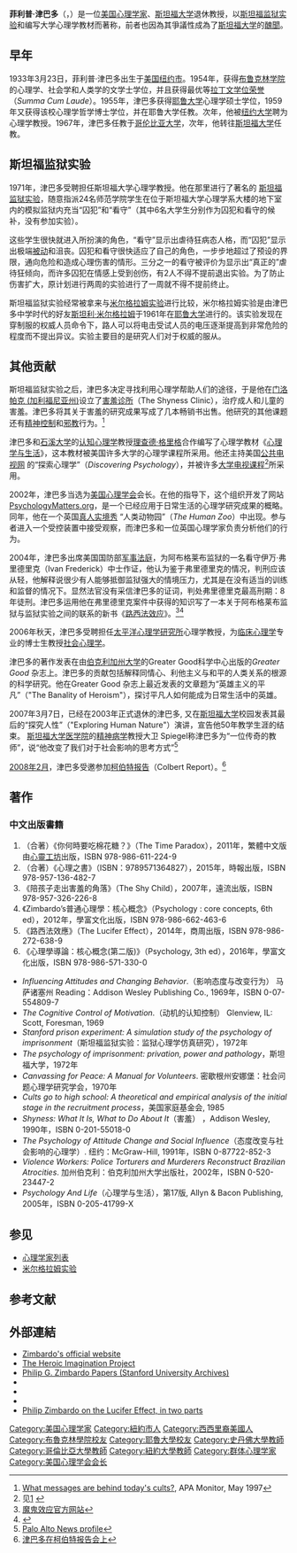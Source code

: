 {{noteTA
|T=zh-cn:菲利普·津巴多;zh-tw: 菲利普·津巴多; zh-hk:菲利普·津巴多
|1=zh-cn:斯坦福; zh-tw:史丹佛; zh-hk:史丹福;
}}

{{Infobox Scientist
|name              = 菲利普·津巴多
|box_width         =
|image             = Zimbardo.JPG
|image_width       = 
|caption           = 
|birth_date        = {{birth date and age|1933|3|23}} 
|birth_place       = {{USA}}[[纽约市|纽约市]]
|death_date        = 
|death_place       = 
|residence         = {{USA}}
|citizenship       = 
|nationality       ={{USA}}
|ethnicity         = 
|field             = [[心理学|心理学]]
|work_institutions = [[耶鲁大学|耶鲁大学]]<br/>[[纽约大学|纽约大学]]<br/>[[哥伦比亚大学|哥伦比亚大学]]<br/>[[斯坦福大学|斯坦福大学]]
|alma_mater        = [[布鲁克林学院|布鲁克林学院]]<br/>[[耶鲁大学|耶鲁大学]]
|doctoral_advisor  = 
|doctoral_students = 
|known_for         = [[斯坦福监狱实验|斯坦福监狱实验]]
|author_abbrev_bot = 
|author_abbrev_zoo = 
|influences        = 
|influenced        = 
|prizes            = 
|footnotes         = 
|signature         =
}}
'''菲利普·津巴多'''（{{lang|en|Philip George Zimbardo}}，{{bd|1933年|3月23日}}）是一位[[美国|美国]][[心理学家|心理学家]]、[[斯坦福大学|斯坦福大学]]退休教授，以[[斯坦福监狱实验|斯坦福监狱实验]]和编写大学心理学教材而著称，前者也因為其爭議性成為了[[斯坦福大学|斯坦福大学]]的[[醜聞|醜聞]]。

== 早年 ==
1933年3月23日，菲利普·津巴多出生于[[美国|美国]][[纽约市|纽约市]]。1954年，获得[[布鲁克林学院|布鲁克林学院]]的心理学、社会学和人类学的文学士学位，并且获得最优等[[拉丁文学位荣誉|拉丁文学位荣誉]]（''Summa Cum Laude''）。1955年，津巴多获得[[耶鲁大学|耶鲁大学]]心理学硕士学位，1959年又获得该校心理学哲学博士学位，并在耶鲁大学任教。次年，他被[[纽约大学|纽约大学]]聘为心理学教授。1967年，津巴多任教于[[哥伦比亚大学|哥伦比亚大学]]，次年，他转往[[斯坦福大学|斯坦福大学]]任教。

== 斯坦福监狱实验 ==
{{main|斯坦福监狱实验}}
1971年，津巴多受聘担任斯坦福大学心理学教授。他在那里进行了著名的 [[斯坦福监狱实验|斯坦福监狱实验]]，随意指派24名师范学院学生在位于斯坦福大学心理学系大楼的地下室内的模拟监狱内充当“囚犯”和“看守”（其中6名大学生分别作为囚犯和看守的候补，没有参加实验）。

这些学生很快就进入所扮演的角色，“看守”显示出虐待狂病态人格，而“囚犯”显示出极端[[被动|被动]]和沮丧。囚犯和看守很快适应了自己的角色，一步步地超过了预设的界限，通向危险和造成心理伤害的情形。三分之一的看守被评价为显示出“真正的”虐待狂倾向，而许多囚犯在情感上受到创伤，有2人不得不提前退出实验。为了防止伤害扩大，原计划进行两周的实验进行了一周就不得不提前终止。

斯坦福监狱实验经常被拿来与[[米尔格拉姆实验|米尔格拉姆实验]]进行比较，米尔格拉姆实验是由津巴多中学时代的好友[[斯坦利·米尔格拉姆|斯坦利·米尔格拉姆]]于1961年在[[耶鲁大学|耶鲁大学]]进行的。该实验发现在穿制服的权威人员命令下，路人可以将电击受试人员的电压逐渐提高到非常危险的程度而不提出异议。实验主要目的是研究人们对于权威的服从。

== 其他贡献 ==
斯坦福监狱实验之后，津巴多决定寻找利用心理学帮助人们的途径，于是他在[[门洛帕克_(加利福尼亚州)|门洛帕克 (加利福尼亚州)]]设立了[[害羞诊所|害羞诊所]]（The Shyness Clinic），治疗成人和儿童的害羞。津巴多将其关于害羞的研究成果写成了几本畅销书出售。他研究的其他课题还有[[精神控制|精神控制]]和[[邪教|邪教]]行为。<ref name="apamonitor">[http://www.csj.org/studyindex/studycult/study_zimbar.htm What messages are behind today's cults?], APA Monitor, May 1997</ref>

津巴多和[[石溪大学|石溪大学]]的[[认知心理学|认知心理学]]教授[[理查德·格里格|理查德·格里格]]合作编写了心理学教材《[[心理学与生活|心理学与生活]]》，这本教材被美国许多大学的心理学课程所采用。他还主持美国[[公共广播电视公司|公共电视网]] 的“探索心理学”（''Discovering Psychology''），并被许多[[遥距教育|大学电视课程]]<ref>见[http://www.learner.org/resources/series138.html/learner.org] {{Wayback|url=http://www.learner.org/resources/series138.html/learner.org |date=20120111091153 }}</ref>所采用。

2002年，津巴多当选为[[美国心理学会|美国心理学会]]会长。在他的指导下，这个组织开发了网站 [http://www.psychologymatters.org/ PsychologyMatters.org]，是一个已经应用于日常生活的心理学研究成果的概略。同年，他在一个英国[[真人实境秀|真人实境秀]] “人类动物园”（''The Human Zoo''）中出现。参与者进入一个受控装置中接受观察，而津巴多和一位英国心理学家负责分析他们的行为。

2004年，津巴多出席美国国防部[[军事法庭|军事法庭]]，为阿布格莱布监狱的一名看守伊万·弗里德里克（Ivan Frederick）中士作证，他认为鉴于弗里德里克的情况，判刑应该从轻，他解释说很少有人能够抵御监狱强大的情境压力，尤其是在没有适当的训练和监督的情况下。显然法官没有采信津巴多的证词，判处弗里德里克最高刑期：8年徒刑。津巴多运用他在弗里德里克案件中获得的知识写了一本关于阿布格莱布监狱与监狱实验之间的联系的新书《[[路西法效应|路西法效应]]》。<ref>[http://www.LuciferEffect.com 魔鬼效应官方网站]</ref><ref>
[http://entertainment.timesonline.co.uk/tol/arts_and_entertainment/books/book_reviews/article1576761.ece ]</ref>

2006年秋天，津巴多受聘担任[[太平洋心理学研究所|太平洋心理学研究所]]心理学教授，为[[临床心理学|临床心理学]]专业的博士生教授[[社会心理学|社会心理学]]。

津巴多的著作发表在由[[伯克利加州大学|伯克利加州大学]]的Greater Good科学中心出版的''Greater Good'' 杂志上。津巴多的贡献包括解释同情心、利他主义与和平的人类关系的根源的科学研究。他在Greater Good 杂志上最近发表的文章题为“英雄主义的平凡”（"The Banality of Heroism"），探讨平凡人如何能成为日常生活中的英雄。

2007年3月7日，已经在2003年正式退休的津巴多, 又在[[斯坦福大学|斯坦福大学]]校园发表其最后的“探究人性”（"Exploring Human Nature"）演讲，宣告他50年教学生涯的结束。 [[斯坦福大学医学院|斯坦福大学医学院]]的[[精神病学|精神病学]]教授大卫 Spiegel称津巴多为“一位传奇的教师”，说“他改变了我们对于社会影响的思考方式”<ref name="paloalto">[http://www.paloaltodailynews.com/article/2007-3-8-03-08-07-pa-zimbardo Palo Alto News profile]</ref>

[[2008年2月|2008年2月]]，津巴多受邀参加[[柯伯特报告|柯伯特报告]]（Colbert Report）。<ref name="Colbert">[http://thesituationist.wordpress.com/2008/02/12/video-colbert-report-philip-zimbardo/ 津巴多在柯伯特报告会上]</ref>

== 著作 ==
===中文出版書籍===
#（合著）《你何時要吃棉花糖？》（The Time Paradox），2011年，繁體中文版由[[心靈工坊|心靈工坊]]出版，ISBN 978-986-611-224-9
#（合著）《心理之書》（ISBN：9789571364827），2015年，時報出版，ISBN 978-957-136-482-7
#《陪孩子走出害羞的角落》（The Shy Child），2007年，遠流出版，ISBN 978-957-326-226-8
#《Zimbardo’s普通心理學：核心概念》（Psychology : core concepts, 6th ed），2012年，學富文化出版，ISBN 978-986-662-463-6
#《路西法效應》（The Lucifer Effect），2014年，商周出版，ISBN 978-986-272-638-9
#《心理學導論：核心概念(第二版)》（Psychology, 3th ed），2016年，學富文化出版，ISBN 978-986-571-330-0
* ''Influencing Attitudes and Changing Behavior''.（影响态度与改变行为） 马萨诸塞州 Reading：Addison Wesley Publishing Co.,  1969年，ISBN 0-07-554809-7 
* ''The Cognitive Control of Motivation''.（动机的认知控制） Glenview, IL:  Scott, Foresman, 1969
* ''Stanford prison experiment: A simulation study of the psychology of imprisonment''（斯坦福监狱实验：监狱心理学仿真研究），1972年
* ''The psychology of imprisonment: privation, power and pathology''，斯坦福大学，1972年
* ''Canvassing for Peace:  A Manual for Volunteers''. 密歇根州安娜堡：社会问题心理学研究学会，1970年 
* ''Cults go to high school: A theoretical and empirical analysis of the initial stage in the recruitment process''，美国家庭基金会, 1985
* ''Shyness: What It Is, What to Do About It''（害羞） ，Addison Wesley, 1990年，ISBN 0-201-55018-0
* ''The Psychology of Attitude Change and Social Influence''（态度改变与社会影响的心理学）. 纽约：McGraw-Hill, 1991年，ISBN 0-87722-852-3
* ''Violence Workers: Police Torturers and Murderers Reconstruct Brazilian Atrocities''. 加州伯克利：伯克利加州大学出版社，2002年，ISBN 0-520-23447-2
* ''Psychology And Life''（心理学与生活），第17版, Allyn & Bacon Publishing, 2005年，ISBN 0-205-41799-X


== 参见 ==
* [[心理学家列表|心理学家列表]]
* [[米尔格拉姆实验|米尔格拉姆实验]]

== 参考文献 ==
{{reflist|2}}

==外部連結==
{{div col|cols=2}}
* [http://www.zimbardo.com Zimbardo's official website]
* [http://heroicimagination.org/ The Heroic Imagination Project]
*[http://www.oac.cdlib.org/findaid/ark:/13030/kt7f59s371 Philip G. Zimbardo Papers (Stanford University Archives)]
*{{C-SPAN|philipzimbardo}}
*{{IMDb name|1674354}}
*{{Worldcat id|lccn-n79-18387}}
* [https://archive.is/20121212131836/http://isites.harvard.edu/icb/icb.do?keyword=k13943&pageid=icb.page205767 Philip Zimbardo on the Lucifer Effect, in two parts]
{{div col end}}

{{Authority control}}
{{DEFAULTSORT:Zimbardo, Philip}}
[[Category:美国心理学家|Category:美国心理学家]]
[[Category:紐約市人|Category:紐約市人]]
[[Category:西西里裔美國人|Category:西西里裔美國人]]
[[Category:布魯克林學院校友|Category:布魯克林學院校友]]
[[Category:耶魯大學校友|Category:耶魯大學校友]]
[[Category:史丹佛大學教師|Category:史丹佛大學教師]]
[[Category:哥倫比亞大學教師|Category:哥倫比亞大學教師]]
[[Category:紐約大學教師|Category:紐約大學教師]]
[[Category:群体心理学家|Category:群体心理学家]]
[[Category:美国心理学会会长|Category:美国心理学会会长]]
